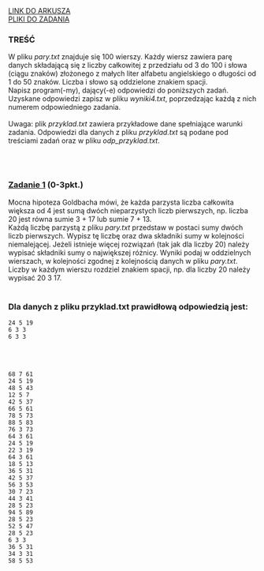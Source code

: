 
<div className="box_link"><a className="link  link_materials" target="_blank" href="https://cke.gov.pl/images/_EGZAMIN_MATURALNY_OD_2015/Arkusze_egzaminacyjne/2020/formula_od_2015/informatyka/MIN-R2_1P-202.pdf">LINK DO ARKUSZA</a>
<br/>
<a className="link  link_materials" href="http://cke.gov.pl/images/_EGZAMIN_MATURALNY_OD_2015/Arkusze_egzaminacyjne/2020/formula_od_2015/informatyka/Dane_PR2.zip">PLIKI DO ZADANIA</a>
<br/>
</div>

### TREŚĆ
W pliku <i>pary.txt</i> znajduje się 100 wierszy. Każdy wiersz zawiera parę danych składającą
się z liczby całkowitej z przedziału od 3 do 100 i słowa (ciągu znaków) złożonego z małych
liter alfabetu angielskiego o długości od 1 do 50 znaków. Liczba i słowo są oddzielone znakiem
spacji.<br/>
Napisz <span className="bold">program(-my)</span>, dający(-e) odpowiedzi do poniższych zadań. Uzyskane odpowiedzi
zapisz w pliku <i>wyniki4.txt</i>, poprzedzając każdą z nich numerem odpowiedniego zadania.<br/><br/>
<span className="bold">Uwaga</span>: plik <i>przyklad.txt</i> zawiera przykładowe dane spełniające warunki zadania.
Odpowiedzi dla danych z pliku <i>przyklad.txt</i> są podane pod treściami zadań oraz w pliku
<i>odp_przyklad.txt</i>. 

<br/><br/>

### <u>Zadanie 1</u>   (0-3pkt.)
Mocna hipoteza Goldbacha mówi, że każda parzysta liczba całkowita większa od 4 jest sumą
<span className="bold">dwóch nieparzystych</span> liczb pierwszych, np. liczba 20 jest równa sumie 3 + 17 lub sumie
7 + 13.<br/>
Każdą <span className="bold">liczbę parzystą</span> z pliku <i>pary.txt</i> przedstaw w postaci sumy dwóch liczb pierwszych.
Wypisz tę liczbę oraz dwa składniki sumy w kolejności niemalejącej. Jeżeli istnieje więcej
rozwiązań (tak jak dla liczby 20) należy wypisać składniki sumy o największej różnicy.
Wyniki podaj w oddzielnych wierszach, w kolejności zgodnej z kolejnością danych w pliku
<i>pary.txt</i>. Liczby w każdym wierszu rozdziel znakiem spacji, np. dla liczby 20 należy
wypisać 20 3 17.<br/><br/>

### Dla danych z pliku przyklad.txt prawidłową odpowiedzią jest:

```text
24 5 19
6 3 3
6 3 3 
```
<br/><br/>

<Dropdown title="ODPOWIEDŹ">

```text
68 7 61
24 5 19
48 5 43
12 5 7
42 5 37
66 5 61
78 5 73
88 5 83
76 3 73
64 3 61
24 5 19
22 3 19
64 3 61
18 5 13
36 5 31
42 5 37
56 3 53
30 7 23
44 3 41
28 5 23
94 5 89
28 5 23
52 5 47
28 5 23
6 3 3
36 5 31
34 3 31
58 5 53
```

</Dropdown>
